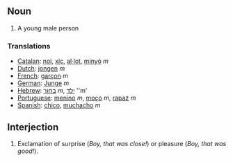 ==Noun==
#A young male person

===Translations===
*[[Catalan]]: [[noi]], [[xic]], [[al·lot]], [[minyó]] ''m''
*[[Dutch]]: [[jongen]] ''m''
*[[French]]: [[garçon]] ''m''
*[[German]]: [[Junge]] ''m''
*[[Hebrew]]: [[בחור]] ''m'', [[ילד]] ''m'
*[[Portuguese]]: [[menino]] ''m'', [[moço]] ''m'', [[rapaz]] ''m''
*[[Spanish]]: [[chico]], [[muchacho]] ''m''

==Interjection==
#Exclamation of surprise (''Boy, that was close!'') or pleasure (''Boy, that was good!'').